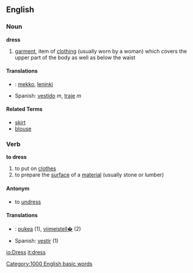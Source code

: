==English==
===Noun===
'''dress'''
#[[garment]], item of [[clothing]] (usually worn by a woman) which covers the upper part of the body as well as below the waist

====Translations====
*{{msg:fi}}: [[mekko]], [[leninki]]
*Spanish: [[vestido]] ''m'', [[traje]] ''m''

====Related Terms====
*[[skirt]]
*[[blouse]]


===Verb===
'''to dress'''
#to put on [[clothes]]
#to prepare the [[surface]] of a [[material]] (usually stone or lumber)

====Antonym====
*to [[undress]]

====Translations====
*{{msg:fi}}: [[pukea]] (1), [[viimeistell�]] (2)
*Spanish: [[vestir]] (1)

[[Category:1000 English basic words]]

[[io:Dress]]
[[it:dress]]